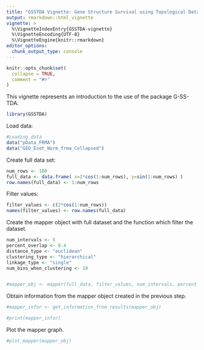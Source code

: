 ```yaml
---
title: "GSSTDA Vignette: Gene Structure Survival using Topological Data Analysis"
output: rmarkdown::html_vignette
vignette: >
  %\VignetteIndexEntry{GSSTDA-vignette}
  %\VignetteEncoding{UTF-8}
  %\VignetteEngine{knitr::rmarkdown}
editor_options: 
  chunk_output_type: console
---
```


```r
knitr::opts_chunk$set(
  collapse = TRUE,
  comment = "#>"
)
```

This vignette represents an introduction to the use of the package G-SS-TDA. 

```r
library(GSSTDA)
```

Load data:
```r
#Loading data
data("pData_FRMA")
data("GEO_Eset_Norm_frma_Collapsed")
```

Create full data set:
```r
num_rows <- 100
full_data <- data.frame( x=2*cos(1:num_rows), y=sin(1:num_rows) )
row.names(full_data) <- 1:num_rows

```

Filter values:
```r
filter_values <- c(2*cos(1:num_rows))
names(filter_values) <- row.names(full_data)
```

Create the mapper object with full dataset and the function which filter the dataset.
```r
num_intervals <- 5
percent_overlap <- 0.4
distance_type <- "euclidean"
clustering_type <- "hierarchical"
linkage_type <- "single"
num_bins_when_clustering <- 10


#mapper_obj <- mapper(full_data, filter_values, num_intervals, percent_overlap, distance_type, clustering_type, num_bins_when_clustering, linkage_type)

```

Obtain information from the mapper object created in the previous step.
```r
#mapper_infor <- get_information_from_results(mapper_obj)

#print(mapper_infor)
```

Plot the mapper graph.
```r
#plot_mapper(mapper_obj)
```
